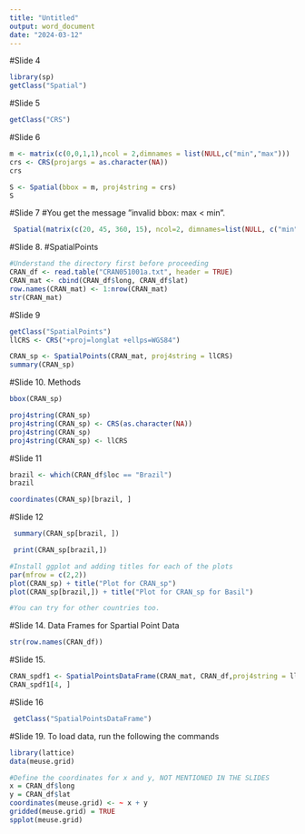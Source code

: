 ---
title: "Untitled"
output: word_document
date: "2024-03-12"
---


#Slide 4
```{r}
library(sp)
getClass("Spatial")

```

#Slide 5
```{r}
getClass("CRS")

```

#Slide 6

```{r}
m <- matrix(c(0,0,1,1),ncol = 2,dimnames = list(NULL,c("min","max")))
crs <- CRS(projargs = as.character(NA))
crs

```


```{r}
S <- Spatial(bbox = m, proj4string = crs)
S

```



#Slide 7
#You get the message ”invalid bbox: max < min”.
```{r}
 Spatial(matrix(c(20, 45, 360, 15), ncol=2, dimnames=list(NULL, c("min", "max"))),proj4string=CRS("+proj=longlat +datum=WGS84"))
```


#Slide 8. 
#SpatialPoints 

```{r}
#Understand the directory first before proceeding
CRAN_df <- read.table("CRAN051001a.txt", header = TRUE)
CRAN_mat <- cbind(CRAN_df$long, CRAN_df$lat)
row.names(CRAN_mat) <- 1:nrow(CRAN_mat)
str(CRAN_mat)
```

#Slide 9
```{r}

getClass("SpatialPoints")
llCRS <- CRS("+proj=longlat +ellps=WGS84")

```
```{r}
CRAN_sp <- SpatialPoints(CRAN_mat, proj4string = llCRS)
summary(CRAN_sp)

```

#Slide 10. Methods
```{r}
bbox(CRAN_sp)

```



```{r}
proj4string(CRAN_sp)
proj4string(CRAN_sp) <- CRS(as.character(NA))
proj4string(CRAN_sp)
proj4string(CRAN_sp) <- llCRS

```


#Slide 11
```{r}
brazil <- which(CRAN_df$loc == "Brazil")
brazil


```




```{r}
coordinates(CRAN_sp)[brazil, ]
```

#Slide 12


```{r}
 summary(CRAN_sp[brazil, ])
```


```{r}
 print(CRAN_sp[brazil,])

```

```{r}
#Install ggplot and adding titles for each of the plots
par(mfrow = c(2,2))
plot(CRAN_sp) + title("Plot for CRAN_sp")
plot(CRAN_sp[brazil,]) + title("Plot for CRAN_sp for Basil")

#You can try for other countries too.
```

#Slide 14. Data Frames for Spartial Point Data


```{r}
str(row.names(CRAN_df))
```
#Slide 15. 

```{r}
CRAN_spdf1 <- SpatialPointsDataFrame(CRAN_mat, CRAN_df,proj4string = llCRS, match.ID = TRUE)
CRAN_spdf1[4, ]

```


#Slide 16


```{r}
 getClass("SpatialPointsDataFrame")

```



#Slide 19. To load data, run the following the commands
```{r}
library(lattice)
data(meuse.grid)

```



```{r}
#Define the coordinates for x and y, NOT MENTIONED IN THE SLIDES
x = CRAN_df$long
y = CRAN_df$lat
coordinates(meuse.grid) <- ~ x + y
gridded(meuse.grid) = TRUE
spplot(meuse.grid)

```






















